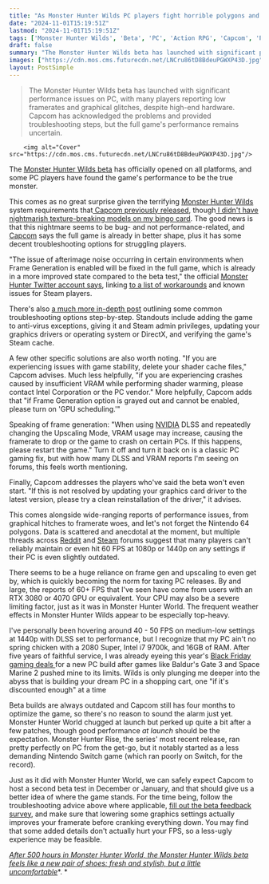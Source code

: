 ```yaml
---
title: "As Monster Hunter Wilds PC players fight horrible polygons and struggle to hit 60 FPS, Capcom says the game is 'already in a more improved state compared to the beta'"
date: "2024-11-01T15:19:51Z"
lastmod: "2024-11-01T15:19:51Z"
tags: ['Monster Hunter Wilds', 'Beta', 'PC', 'Action RPG', 'Capcom', 'Performance Issues', 'Graphics', 'Framerate', 'DLSS', 'VRAM', 'Troubleshooting']
draft: false
summary: "The Monster Hunter Wilds beta has launched with significant performance issues on PC, with many players reporting low framerates and graphical glitches, despite high-end hardware. Capcom has acknowledged the problems and provided troubleshooting steps, but the full game's performance remains uncertain."
images: ["https://cdn.mos.cms.futurecdn.net/LNCru86tD8BdeuPGWXP43D.jpg"]
layout: PostSimple
---
```

> The Monster Hunter Wilds beta has launched with significant performance issues on PC, with many players reporting low framerates and graphical glitches, despite high-end hardware. Capcom has acknowledged the problems and provided troubleshooting steps, but the full game's performance remains uncertain.


        <img alt="Cover" src="https://cdn.mos.cms.futurecdn.net/LNCru86tD8BdeuPGWXP43D.jpg"/>
        
The [<u>Monster Hunter Wilds beta</u>](https://www.gamesradar.com/games/monster-hunter/monster-hunter-wilds-beta-how-to-access/) has officially opened on all platforms, and some PC players have found the game's performance to be the true monster. 

This comes as no great surprise given the terrifying [<u>Monster Hunter Wilds</u>](https://www.gamesradar.com/games/monster-hunter/monster-hunter-wilds-guide/) system requirements that[<u> Capcom previously released</u>](https://www.gamesradar.com/games/monster-hunter/monster-hunter-wilds-pc-system-requirements-are-frankly-terrifying-we-might-be-in-for-a-repeat-of-monster-hunter-worlds-gpu-melting-launch/), though[<u> I didn't have nightmarish texture-breaking models on my bingo card</u>](https://www.gamesradar.com/games/monster-hunter/monster-hunter-wilds-beta-pulls-in-nearly-half-a-million-concurrent-steam-players-some-of-which-are-being-turned-into-ps1-style-low-poly-blobs/). The good news is that this nightmare seems to be bug- and not performance-related, and [Capcom](https://www.gamesradar.com/tag/capcom/) says the full game is already in better shape, plus it has some decent troubleshooting options for struggling players. 

"The issue of afterimage noise occurring in certain environments when Frame Generation is enabled will be fixed in the full game, which is already in a more improved state compared to the beta test," the official [<u>Monster Hunter Twitter account says</u>](https://x.com/monsterhunter/status/1852334249627861078), linking [<u>to a list of workarounds</u>](https://store.steampowered.com/news/app/2246340/view/4175478969021690194) and known issues for Steam players. 

There's also [<u>a much more in-depth post</u>](https://steamcommunity.com/app/2246340/discussions/0/4630356669572841576/?snr=1_2108_9__2107) outlining some common troubleshooting options step-by-step. Standouts include adding the game to anti-virus exceptions, giving it and Steam admin privileges, updating your graphics drivers or operating system or DirectX, and verifying the game's Steam cache. 

A few other specific solutions are also worth noting. "If you are experiencing issues with game stability, delete your shader cache files," Capcom advises. Much less helpfully, "if you are experiencing crashes caused by insufficient VRAM while performing shader warming, please contact Intel Corporation or the PC vendor." More helpfully, Capcom adds that "if Frame Generation option is grayed out and cannot be enabled, please turn on 'GPU scheduling.'"

Speaking of frame generation: "When using [NVIDIA](https://www.gamesradar.com/tag/nvidia/) DLSS and repeatedly changing the Upscaling Mode, VRAM usage may increase, causing the framerate to drop or the game to crash on certain PCs. If this happens, please restart the game." Turn it off and turn it back on is a classic PC gaming fix, but with how many DLSS and VRAM reports I'm seeing on forums, this feels worth mentioning. 

Finally, Capcom addresses the players who've said the beta won't even start. "If this is not resolved by updating your graphics card driver to the latest version, please try a clean reinstallation of the driver," it advises. 



This comes alongside wide-ranging reports of performance issues, from graphical hitches to framerate woes, and let's not forget the Nintendo 64 polygons. Data is scattered and anecdotal at the moment, but multiple threads across [<u>Reddit</u>](https://www.reddit.com/r/MonsterHunter/comments/1ggx083/game_can_barely_run_on_a_3060ti_how_is_this/) and [<u>Steam</u>](https://steamcommunity.com/app/2246340/discussions/0/4630356669572850184/) forums suggest that many players can't reliably maintain or even hit 60 FPS at 1080p or 1440p on any settings if their PC is even slightly outdated. 

There seems to be a huge reliance on frame gen and upscaling to even get by, which is quickly becoming the norm for taxing PC releases. By and large, the reports of 60+ FPS that I've seen have come from users with an RTX 3080 or 4070 GPU or equivalent. Your CPU may also be a severe limiting factor, just as it was in Monster Hunter World. The frequent weather effects in Monster Hunter Wilds appear to be especially top-heavy. 

I've personally been hovering around 40 - 50 FPS on medium-low settings at 1440p with DLSS set to performance, but I recognize that my PC ain't no spring chicken with a 2080 Super, Intel i7 9700k, and 16GB of RAM. After five years of faithful service, I was already eyeing this year's [Black Friday gaming deals ](https://www.gamesradar.com/black-friday-gaming-deals/)for a new PC build after games like Baldur's Gate 3 and Space Marine 2 pushed mine to its limits. Wilds is only plunging me deeper into the abyss that is building your dream PC in a shopping cart, one "if it's discounted enough" at a time  

Beta builds are always outdated and Capcom still has four months to optimize the game, so there's no reason to sound the alarm just yet. Monster Hunter World chugged at launch but perked up quite a bit after a few patches, though good performance *at launch* should be the expectation. Monster Hunter Rise, the series' most recent release, ran pretty perfectly on PC from the get-go, but it notably started as a less demanding Nintendo Switch game (which ran poorly on Switch, for the record). 

Just as it did with Monster Hunter World, we can safely expect Capcom to host a second beta test in December or January, and that should give us a better idea of where the game stands. For the time being, follow the troubleshooting advice above where applicable, [<u>fill out the beta feedback survey</u>](https://event2.capcom.com/wilds_obt), and make sure that lowering some graphics settings actually improves your framerate before cranking everything down. You may find that some added details don't actually hurt your FPS, so a less-ugly experience may be feasible. 

[<u><em>After 500 hours in Monster Hunter World, the Monster Hunter Wilds beta feels like a new pair of shoes: fresh and stylish, but a little uncomfortable</em></u>](https://www.gamesradar.com/games/monster-hunter/after-500-hours-in-monster-hunter-world-the-monster-hunter-wilds-beta-feels-like-a-new-pair-of-shoes-fresh-and-stylish-but-a-little-uncomfortable/)*. *
        